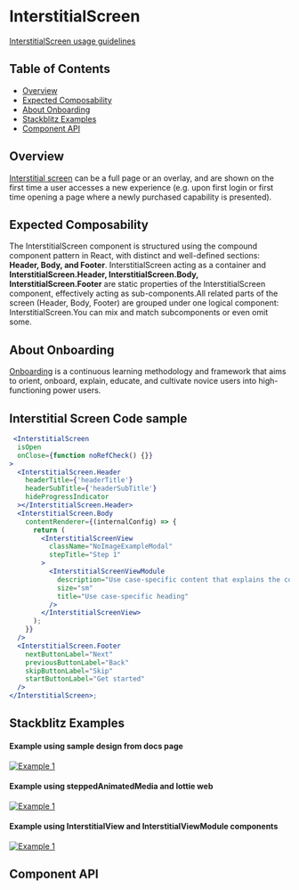
# InterstitialScreen

[InterstitialScreen usage guidelines](https://pages.github.ibm.com/carbon/ibm-products/components/onboarding/interstitial-screen/)

## Table of Contents

- [Overview](#overview)
- [Expected Composability](#expected-composability)
- [About Onboarding](#about-onboarding)
- [Stackblitz Examples](#examples)
- [Component API](#component-api)

## Overview

[Interstitial screen](https://pages.github.ibm.com/carbon/ibm-products/components/onboarding/interstitial-screen/usage)
can be a full page or an overlay, and are shown on the first time a user
accesses a new experience (e.g. upon first login or first time opening a page
where a newly purchased capability is presented).

## Expected Composability

The InterstitialScreen component is structured using the compound component pattern in React, with distinct and well-defined sections: **Header, Body, and Footer**.
InterstitialScreen acting as a container and **InterstitialScreen.Header, InterstitialScreen.Body, InterstitialScreen.Footer** 
are static properties of the InterstitialScreen component, effectively acting as sub-components.All related parts of the screen (Header, Body, Footer) are 
grouped under one logical component: InterstitialScreen.You can mix and match subcomponents or even omit some.


## About Onboarding

[Onboarding](https://pages.github.ibm.com/security/security-design/teams-across-security/onboarding/overview/)
is a continuous learning methodology and framework that aims to orient, onboard,
explain, educate, and cultivate novice users into high-functioning power users.

## Interstitial Screen Code sample

```jsx
 <InterstitialScreen
  isOpen
  onClose={function noRefCheck() {}}
>
  <InterstitialScreen.Header
    headerTitle={'headerTitle'}
    headerSubTitle={'headerSubTitle'}
    hideProgressIndicator
  ></InterstitialScreen.Header>
  <InterstitialScreen.Body
    contentRenderer={(internalConfig) => {
      return (
        <InterstitialScreenView
          className="NoImageExampleModal"
          stepTitle="Step 1"
        >
          <InterstitialScreenViewModule
            description="Use case-specific content that explains the concept. Use case-specific content that explains the concept. Use case-specific content that explains the concept. Use case-specific content that explains the concept."
            size="sm"
            title="Use case-specific heading"
          />
        </InterstitialScreenView>
      );
    }}
  />
  <InterstitialScreen.Footer
    nextButtonLabel="Next"
    previousButtonLabel="Back"
    skipButtonLabel="Skip"
    startButtonLabel="Get started"
  />
</InterstitialScreen>;

```
## Stackblitz Examples

#### Example using sample design from docs page
[![Example 1](https://developer.stackblitz.com/img/open_in_stackblitz.svg)](https://stackblitz.com/github/carbon-design-system/ibm-products/tree/main/examples/carbon-for-ibm-products/InterstitialScreen)

#### Example using steppedAnimatedMedia and lottie web
[![Example 1](https://developer.stackblitz.com/img/open_in_stackblitz.svg)](https://stackblitz.com/github/carbon-design-system/ibm-products/tree/main/examples/carbon-for-ibm-products/InterstitialScreenWithAnimatedMedia)

#### Example using InterstitialView and InterstitialViewModule components
[![Example 1](https://developer.stackblitz.com/img/open_in_stackblitz.svg)](https://stackblitz.com/github/carbon-design-system/ibm-products/tree/main/examples/carbon-for-ibm-products/InterstitialScreenView)



## Component API

<Controls />
